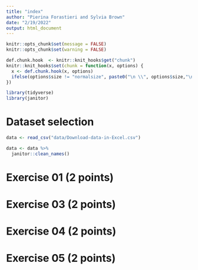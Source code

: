 ```yaml
---
title: "index"
author: "Pierina Forastieri and Sylvia Brown"
date: "2/19/2022"
output: html_document
---
```

```r
knitr::opts_chunk$set(message = FALSE)
knitr::opts_chunk$set(warning = FALSE)

```

```r
def.chunk.hook  <- knitr::knit_hooks$get("chunk")
knitr::knit_hooks$set(chunk = function(x, options) {
  x <- def.chunk.hook(x, options)
  ifelse(options$size != "normalsize", paste0("\n \\", options$size,"\n\n", x, "\n\n \\normalsize"), x)
})

```

\begin{center}
\Huge{PPOL 670 | Assignment 4}

\Huge{Data Visualization, Markdown, and Git}
\end{center}

\vspace{0.1in}

```r
library(tidyverse)
library(janitor)

```


# Dataset selection

```r
data <- read_csv("data/Download-data-in-Excel.csv")

data <- data %>%
  janitor::clean_names()
```

\newpage

# Exercise 01 (2 points)

\newpage

# Exercise 03 (2 points)

\newpage

# Exercise 04 (2 points)

\newpage

# Exercise 05 (2 points)
